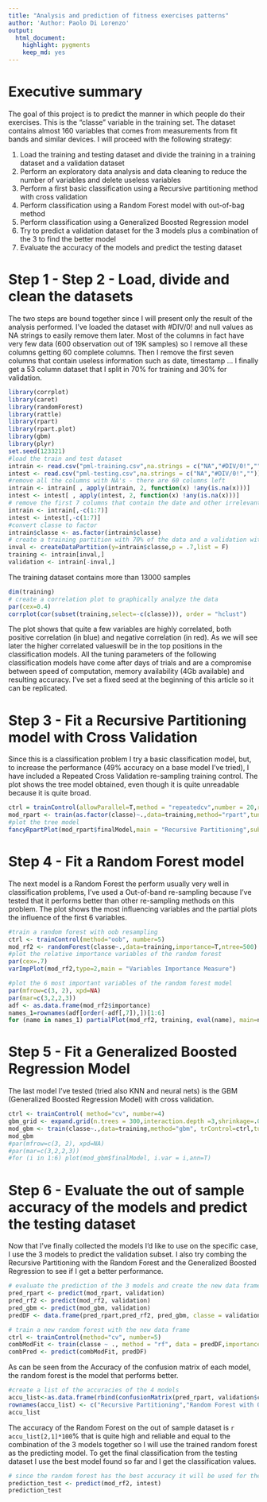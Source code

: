 ```yaml
---
title: "Analysis and prediction of fitness exercises patterns"
author: 'Author: Paolo Di Lorenzo'
output:
  html_document: 
    highlight: pygments
    keep_md: yes
---
```


# Executive summary
The goal of this project is to predict the manner in which people do their exercises. This is the "classe" variable in the training set. The dataset contains almost 160 variables that comes from measurements from fit bands and similar devices.
I will proceed with the following strategy:

1. Load the training and testing dataset and divide the training in a training dataset and a validation dataset
2. Perform an exploratory data analysis and data cleaning to reduce the number of variables and delete useless variables
3. Perform a first basic classification using a Recursive partitioning method with cross validation
4. Perform classification using a Random Forest model with out-of-bag method
5. Perform classification using a Generalized Boosted Regression model
5. Try to predict a validation dataset for the 3 models plus a combination of the 3 to find the better model
6. Evaluate the accuracy of the models and predict the testing dataset

# Step 1 - Step 2 - Load, divide and clean the datasets
   
The two steps are bound together since I will present only the result of the analysis performed.
I've loaded the dataset with #DIV/0! and null values as NA strings to easily remove them later. Most of the columns in fact have very few data (600 observation out of 19K samples) so I remove all these columns getting 60 complete columns.
Then I remove the first seven columns that contain useless information such as date, timestamp ...
I finally get a 53 column dataset that I split in 70% for training and 30% for validation. 

```r
library(corrplot)
library(caret)
library(randomForest)
library(rattle)
library(rpart)
library(rpart.plot)
library(gbm)
library(plyr)
set.seed(123321)
#load the train and test dataset
intrain <- read.csv("pml-training.csv",na.strings = c("NA","#DIV/0!",""))
intest <- read.csv("pml-testing.csv",na.strings = c("NA","#DIV/0!",""))
#remove all the columns with NA's - there are 60 columns left
intrain <- intrain[ , apply(intrain, 2, function(x) !any(is.na(x)))]
intest <- intest[ , apply(intest, 2, function(x) !any(is.na(x)))]
# remove the first 7 columns that contain the date and other irrelevant stuff - there are 53 columns left
intrain <- intrain[,-c(1:7)] 
intest <- intest[,-c(1:7)] 
#convert classe to factor
intrain$classe <- as.factor(intrain$classe)
# create a training partition with 70% of the data and a validation with 30% of the data
inval <- createDataPartition(y=intrain$classe,p = .7,list = F)
training <- intrain[inval,]
validation <- intrain[-inval,]
```
   
The training dataset contains more than 13000 samples 
   
```r
dim(training)
# create a correlation plot to graphically analyze the data
par(cex=0.4)
corrplot(cor(subset(training,select=-c(classe))), order = "hclust")
```
   
The plot shows that quite a few variables are highly correlated, both positive correlation (in blue) and negative correlation (in red). As we will see later the higher correlated valueswill be in the top positions in the classification models.
All the tuning parameters of the following classification models have come after days of trials and are a compromise between speed of computation, memory availability (4Gb available) and resulting accuracy. I've set a fixed seed at the beginning of this article so it can be replicated.

# Step 3 - Fit a Recursive Partitioning model with Cross Validation

Since this is a classification problem I try a basic classification model, but, to increase the performance (49% accuracy on a base model I've tried), I have included a Repeated Cross Validation re-sampling training control.
The plot shows the tree model obtained, even though it is quite unreadable because it is quite broad.

```r
ctrl = trainControl(allowParallel=T,method = "repeatedcv",number = 20,repeats=20)
mod_rpart <- train(as.factor(classe)~.,data=training,method="rpart",tuneLength=25,trControl=ctrl)
#plot the tree model
fancyRpartPlot(mod_rpart$finalModel,main = "Recursive Partitioning",sub = "Rpart Tree")
```

# Step 4 - Fit a Random Forest model

The next model is a Random Forest the perform usually very well in classification problems, I've used a Out-of-band re-sampling because I've tested that it performs better than other re-sampling methods on this problem. 
The plot shows the most influencing variables and the partial plots the influence of the first 6 variables.

```r
#train a random forest with oob resampling
ctrl <- trainControl(method="oob", number=5)
mod_rf2 <- randomForest(classe~.,data=training,importance=T,ntree=500)
#plot the relative importance variables of the random forest 
par(cex=.7)
varImpPlot(mod_rf2,type=2,main = "Variables Importance Measure")

#plot the 6 most important variables of the random forest model
par(mfrow=c(3, 2), xpd=NA)
par(mar=c(3,2,2,3))
adf <- as.data.frame(mod_rf2$importance)
names_1=rownames(adf[order(-adf[,7]),])[1:6]
for (name in names_1) partialPlot(mod_rf2, training, eval(name), main=name)

```

# Step 5 - Fit a Generalized Boosted Regression Model

The last model I've tested (tried also KNN and neural nets) is the GBM (Generalized Boosted Regression Model) with cross validation.

```r
ctrl <- trainControl( method="cv", number=4)
gbm_grid <- expand.grid(n.trees = 300,interaction.depth =3,shrinkage=.01,n.minobsinnode =5)
mod_gbm <- train(classe~.,data=training,method="gbm", trControl=ctrl,tuneGrid=gbm_grid, verbose=F)
mod_gbm
#par(mfrow=c(3, 2), xpd=NA)
#par(mar=c(3,2,2,3))
#for (i in 1:6) plot(mod_gbm$finalModel, i.var = i,ann=T)
```   
   

# Step 6 - Evaluate the out of sample accuracy of the models and predict the testing dataset

   
Now that I've finally collected the models I'd like to use on the specific case, I use the 3 models to predict the validation subset.
I also try combing the Recursive Partitioning with the Random Forest and the Generalized Boosted Regression to see if I get a better performance.
   
```r
# evaluate the prediction of the 3 models and create the new data frame of the 3 prediction combined
pred_rpart <- predict(mod_rpart, validation)
pred_rf2 <- predict(mod_rf2, validation)
pred_gbm <- predict(mod_gbm, validation)
predDF <- data.frame(pred_rpart,pred_rf2, pred_gbm, classe = validation$classe)

# train a new random forest with the new data frame
ctrl <- trainControl(method="cv", number=5)
combModFit <- train(classe ~ ., method = "rf", data = predDF,importance=T,ntree=200)
combPred <- predict(combModFit, predDF)
```   
   
As can be seen from the Accuracy of the confusion matrix of each model, the random forest is the model that performs better.
   
```r
#create a list of the accuracies of the 4 models
accu_list<-as.data.frame(rbind(confusionMatrix(pred_rpart, validation$classe)$overall[1],confusionMatrix(pred_rf2, validation$classe)$overall[1],confusionMatrix(pred_gbm, validation$classe)$overall[1],confusionMatrix(combPred, predDF$classe)$overall[1]))
rownames(accu_list) <- c("Recursive Partitioning","Random Forest with OOB", "Generalized Boosted Regression","Combination of the 3")
accu_list
```   
   
The accuracy of the Random Forest on the out of sample dataset is `r accu_list[2,1]*100`% that is quite high and reliable and equal to the combination of the 3 models together so I will use the trained random forest as the predicting model.
To get the final classification from the testing dataset I use the best model found so far and I get the classification values.
   
   
```r
# since the random forest has the best accuracy it will be used for the test prediction
prediction_test <- predict(mod_rf2, intest)
prediction_test
```   
